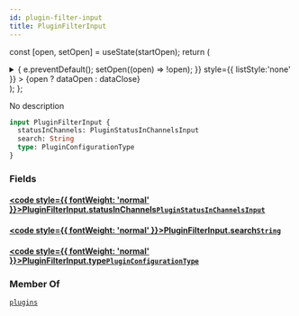 ```yaml
---
id: plugin-filter-input
title: PluginFilterInput
---
```






const [open, setOpen] = useState(startOpen);
return (
<details {...(open ? { open: true } : {})} className="details" style={{ border:'none', boxShadow:'none', background:'var(--ifm-background-color)' }}>
<summary
onClick={(e) => {
e.preventDefault();
setOpen((open) => !open);
}}
style={{ listStyle:'none' }} >
{open ? dataOpen : dataClose}
</summary>
{open && children}
</details>
);
};

No description

```graphql
input PluginFilterInput {
  statusInChannels: PluginStatusInChannelsInput
  search: String
  type: PluginConfigurationType
}
```

### Fields

#### [<code style={{ fontWeight: 'normal' }}>PluginFilterInput.<b>statusInChannels</b></code>](#)<Bullet />[`PluginStatusInChannelsInput`](../../../api-reference/miscellaneous/inputs/plugin-status-in-channels-input.mdx) <Badge class="badge badge--secondary" text="input"/> <Badge class="badge badge--secondary" text="miscellaneous"/>

#### [<code style={{ fontWeight: 'normal' }}>PluginFilterInput.<b>search</b></code>](#)<Bullet />[`String`](../../../api-reference/miscellaneous/scalars/string.mdx) <Badge class="badge badge--secondary" text="scalar"/> <Badge class="badge badge--secondary" text="miscellaneous"/>

#### [<code style={{ fontWeight: 'normal' }}>PluginFilterInput.<b>type</b></code>](#)<Bullet />[`PluginConfigurationType`](../../../api-reference/miscellaneous/enums/plugin-configuration-type.mdx) <Badge class="badge badge--secondary" text="enum"/> <Badge class="badge badge--secondary" text="miscellaneous"/>

### Member Of

[`plugins`](../../../api-reference/miscellaneous/queries/plugins.mdx) <Badge class="badge badge--secondary" text="query"/>
